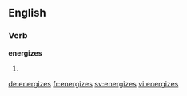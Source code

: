 ==English==

===Verb===
'''energizes'''

# {{third-person singular of|energize}}

[[de:energizes]]
[[fr:energizes]]
[[sv:energizes]]
[[vi:energizes]]